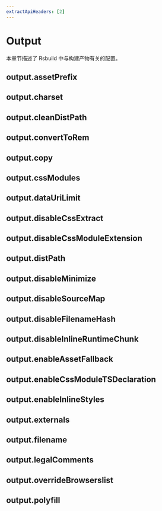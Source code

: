 ```yaml
---
extractApiHeaders: [2]
---
```


# Output

本章节描述了 Rsbuild 中与构建产物有关的配置。

## output.assetPrefix


<AssetPrefix />

## output.charset


<Charset />

## output.cleanDistPath


<CleanDistPath />

## output.convertToRem


<ConvertToRem />

## output.copy


<Copy />

## output.cssModules


<CssModules />

## output.dataUriLimit


<DataUriLimit />

## output.disableCssExtract


<DisableCssExtract />

## output.disableCssModuleExtension


<DisableCssModuleExtension />

## output.distPath


<DistPath />

## output.disableMinimize


<DisableMinimize />

## output.disableSourceMap


<DisableSourceMap />

## output.disableFilenameHash


<DisableFilenameHash />

## output.disableInlineRuntimeChunk


<DisableInlineRuntimeChunk />

## output.enableAssetFallback


<EnableAssetFallback />

## output.enableCssModuleTSDeclaration


<EnableCssModuleTSDeclaration />

## output.enableInlineStyles


<EnableInlineStyles />

## output.externals


<Externals />

## output.filename


<Filename />

## output.legalComments


<LegalComments />

## output.overrideBrowserslist


<OverrideBrowserslist />

## output.polyfill


<Polyfill />
